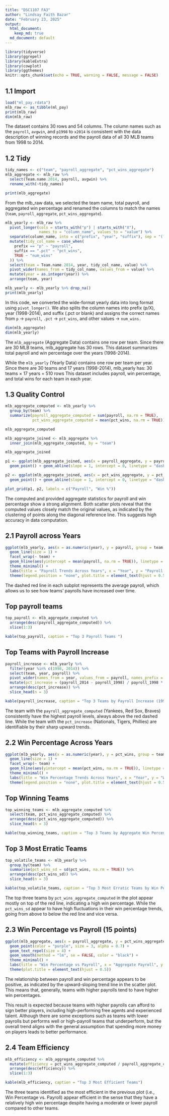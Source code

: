 ---
title: "DSC1107 FA3"
author: "Lindsay Faith Bazar"
date: "February 23, 2025"
output:
  html_document:
    keep_md: true
  md_document: default
---

```{r setup, include=FALSE}
library(tidyverse)
library(ggrepel)
library(kableExtra)
library(cowplot)
library(ggthemes)
knitr::opts_chunk$set(echo = TRUE, warning = FALSE, message = FALSE)
```

## 1.1 Import

```{r import}
load("ml_pay.rdata")
mlb_raw <- as_tibble(ml_pay)
print(mlb_raw)
dim(mlb_raw) 
```

The dataset contains 30 rows and 54 columns. The column names such as the `payroll`, `avgwin`, and `p1998` to `x2014` is consistent with the data description of winning records and the payroll data of all 30 MLB teams from 1998 to 2014. 

## 1.2 Tidy

```{r}
tidy_names <- c("team", "payroll_aggregate", "pct_wins_aggregate")
mlb_aggregate <- mlb_raw %>% 
  select(Team.name.2014, payroll, avgwin) %>% 
  rename_with(~tidy_names)

print(mlb_aggregate)
```

From the mlb_raw data, we selected the team name, total payroll, and aggregated win percentage and renamed the columns to match the names (`team`, `payroll_aggregate`, `pct_wins_aggregate`).

```{r}

mlb_yearly <- mlb_raw %>%
  pivot_longer(cols = starts_with("p") | starts_with("X"), 
               names_to = "column_name", values_to = "value") %>%
  separate(column_name, into = c("prefix", "year", "suffix"), sep = "(?<=\\D)(?=\\d)|(?<=\\d)(?=\\D)", fill = "right", extra = "drop") %>%
  mutate(tidy_col_name = case_when(
    prefix == "p" ~ "payroll",
    suffix == ".pct" ~ "pct_wins",
    TRUE ~ "num_wins"
  )) %>%
  select(team = Team.name.2014, year, tidy_col_name, value) %>%
  pivot_wider(names_from = tidy_col_name, values_from = value) %>%
  mutate(year = as.integer(year)) %>%
  arrange(team, year)

mlb_yearly <- mlb_yearly %>% drop_na()
print(mlb_yearly)

```


In this code, we converted the wide-format yearly data into long format using `pivot_longer()`.
We also splits the column names into prefix (p/X), year (1998-2014), and suffix (.pct or blank) and assigns the correct names from
`p` → `payroll`, `.pct` → `pct_wins`, and other values → `num_wins.`

```{r}
dim(mlb_aggregate)
dim(mlb_yearly)
```

The `mlb_aggregate` (Aggregate Data) contains one row per team. Since there are 30 MLB teams, mlb_aggregate has 30 rows. This dataset summarizes total payroll and win percentage over the years (1998-2014).

While the `mlb_yearly` (Yearly Data) contains one row per team per year. Since there are 30 teams and 17 years (1998-2014), mlb_yearly has:
30 teams × 17 years = 510 rows This dataset includes payroll, win percentage, and total wins for each team in each year.

## 1.3 Quality Control


```{r}
mlb_aggregate_computed <- mlb_yearly %>% 
  group_by(team) %>% 
  summarize(payroll_aggregate_computed = sum(payroll, na.rm = TRUE),
            pct_wins_aggregate_computed = mean(pct_wins, na.rm = TRUE))

mlb_aggregate_computed

```

```{r}
mlb_aggregate_joined <- mlb_aggregate %>%
  inner_join(mlb_aggregate_computed, by = "team")

mlb_aggregate_joined
```

```{r}
p1 <- ggplot(mlb_aggregate_joined, aes(x = payroll_aggregate, y = payroll_aggregate_computed)) +
  geom_point() + geom_abline(slope = 1, intercept = 0, linetype = "dashed")

p2 <- ggplot(mlb_aggregate_joined, aes(x = pct_wins_aggregate, y = pct_wins_aggregate_computed)) +
  geom_point() + geom_abline(slope = 1, intercept = 0, linetype = "dashed")

plot_grid(p1, p2, labels = c("Payroll", "Win %"))
```

The computed and provided aggregate statistics for payroll and win percentage show a strong alignment. Both scatter plots reveal that the computed values closely match the original values, as indicated by the clustering of points along the diagonal reference line. This suggests high accuracy in data computation.

## 2.1 Payroll across Years 

```{r}
ggplot(mlb_yearly, aes(x = as.numeric(year), y = payroll, group = team, color = team)) +
  geom_line(size = 1) +
  facet_wrap(~ team) +
  geom_hline(aes(yintercept = mean(payroll, na.rm = TRUE)), linetype = "dashed", color = "red") +
  theme_minimal() +
  labs(title = "Payroll Trends Across Years", x = "Year", y = "Payroll (in millions)") +
  theme(legend.position = "none", plot.title = element_text(hjust = 0.5))
```

The dashed red line in each subplot represents the average payroll, which allows us to see how teams' payrolls have increased over time.

## Top payroll teams

```{r}

top_payroll <- mlb_aggregate_computed %>% 
  arrange(desc(payroll_aggregate_computed)) %>% 
  slice(1:3)

kable(top_payroll, caption = "Top 3 Payroll Teams ")

```

## Top Teams with Payroll Increase 

```{r}
payroll_increase <- mlb_yearly %>%
  filter(year %in% c(1998, 2014)) %>%
  select(team, year, payroll) %>%
  pivot_wider(names_from = year, values_from = payroll, names_prefix = "payroll_") %>%
  mutate(pct_increase = (payroll_2014 - payroll_1998) / payroll_1998 * 100) %>%
  arrange(desc(pct_increase)) %>%
  slice_head(n = 3)

kable(payroll_increase, caption = "Top 3 Teams by Payroll Increase (1998-2014)")
```

The team with the `payroll_aggregate_computed` (Yankees, Red Sox, Braves) consistently have the highest payroll levels, always above the red dashed line. While the team with the `pct_increase` (Nationals, Tigers, Phillies) are identifiable by their sharp upward trends.

## 2.2 Win Percentage Across Years 

```{r, warning=FALSE, message=FALSE}
ggplot(mlb_yearly, aes(x = as.numeric(year), y = pct_wins, group = team, color = team)) +
  geom_line(size = 1) +
  facet_wrap(~ team) +
  geom_hline(aes(yintercept = mean(pct_wins, na.rm = TRUE)), linetype = "dashed", color = "red") +
  theme_minimal() +
  labs(title = "Win Percentage Trends Across Years", x = "Year", y = "Win Percentage") +
  theme(legend.position = "none", plot.title = element_text(hjust = 0.5))
```

## Top Winning Teams 

```{r}
top_winning_teams <- mlb_aggregate_computed %>%
  select(team, pct_wins_aggregate_computed) %>%
  arrange(desc(pct_wins_aggregate_computed)) %>%
  slice_head(n = 3)

kable(top_winning_teams, caption = "Top 3 Teams by Aggregate Win Percentage")
```

## Top 3 Most Erratic Teams

```{r}
top_volatile_teams <- mlb_yearly %>%
  group_by(team) %>%
  summarise(pct_wins_sd = sd(pct_wins, na.rm = TRUE)) %>%
  arrange(desc(pct_wins_sd)) %>%
  slice_head(n = 3)

kable(top_volatile_teams, caption = "Top 3 Most Erratic Teams by Win Percentage")
```

The top three teams by `pct_wins_aggregate_computed` in the plot appear mostly on top of the red line, indicating a high win percentage. While the `pct_wins_sd` appear to have high fluctuations in their win percentage trends, going from above to below the red line and vice versa.

## 2.3 Win Percentage vs Payroll (15 points)

```{r, warning=FALSE, message=FALSE}
ggplot(mlb_aggregate, aes(x = payroll_aggregate, y = pct_wins_aggregate, label = team)) +
  geom_point(color = "purple", size = 3, alpha = 0.7) +
  geom_text_repel(size = 4) +
  geom_smooth(method = "lm", se = FALSE, color = "black") +
  theme_minimal() +
  labs(title = "Win Percentage vs Payroll", x = "Aggregate Payroll", y = "Aggregate Win Percentage") +
  theme(plot.title = element_text(hjust = 0.5))
```

The relationship between payroll and win percentage appears to be positive, as indicated by the upward-sloping trend line in the scatter plot. This means that, generally, teams with higher payrolls tend to have higher win percentages.

This result is expected because teams with higher payrolls can afford to sign better players, including high-performing free agents and experienced talent. Although there are some exceptions such as teams with lower payrolls but performs well or high-payroll teams that underperform, but the overall trend aligns with the general assumption that spending more money on players leads to better performance.

##  2.4 Team Efficiency 

```{r, warning=FALSE, message=FALSE}
mlb_efficiency <- mlb_aggregate_computed %>% 
  mutate(efficiency = pct_wins_aggregate_computed / payroll_aggregate_computed) %>% 
  arrange(desc(efficiency)) %>% 
  slice(1:3)

kable(mlb_efficiency, caption = "Top 3 Most Efficient Teams")
```

The three teams identified as the most efficient in the previous plot (i.e., Win Percentage vs. Payroll) appear efficient in the sense that they have a relatively high win percentage despite having a moderate or lower payroll compared to other teams.